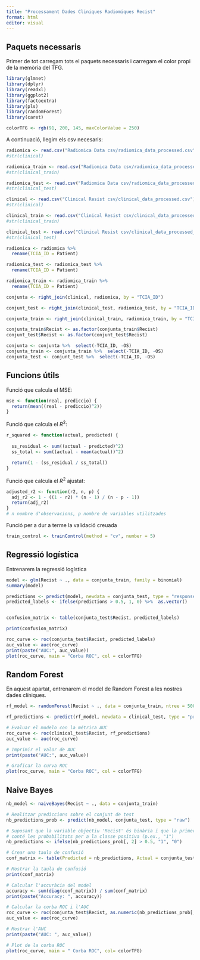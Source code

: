 ```yaml
---
title: "Processament Dades Cliniques Radiomiques Recist"
format: html
editor: visual
---
```



## Paquets necessaris

Primer de tot carregam tots el paquets necessaris i carregam el color propi de la memòria del TFG.

```r
library(glmnet)
library(dplyr)
library(readxl)
library(ggplot2)
library(factoextra)
library(pls)
library(randomForest)
library(caret)

colorTFG <- rgb(91, 200, 145, maxColorValue = 250)
```

A continuació, llegim els csv necesaris:

```r
radiomica <- read.csv("Radiomica Data csv/radiomica_data_processed.csv")
#str(clinical)

radiomica_train <- read.csv("Radiomica Data csv/radiomica_data_processed_train.csv")
#str(clinical_train)

radiomica_test <- read.csv("Radiomica Data csv/radiomica_data_processed_test.csv")
#str(clinical_test)
```

```r
clinical <- read.csv("Clinical Resist csv/clinical_data_processed.csv")
#str(clinical)

clinical_train <- read.csv("Clinical Resist csv/clinical_data_processed_train.csv")
#str(clinical_train)

clinical_test <- read.csv("Clinical Resist csv/clinical_data_processed_test.csv")
#str(clinical_test)
```


```r
radiomica <- radiomica %>%
  rename(TCIA_ID = Patient)

radiomica_test <- radiomica_test %>% 
  rename(TCIA_ID = Patient)

radiomica_train <- radiomica_train %>% 
  rename(TCIA_ID = Patient)
```


```r
conjunta <- right_join(clinical, radiomica, by = "TCIA_ID")

conjunt_test <- right_join(clinical_test, radiomica_test, by = "TCIA_ID")

conjunta_train <- right_join(clinical_train, radiomica_train, by = "TCIA_ID")
```


```r
conjunta_train$Recist <- as.factor(conjunta_train$Recist)
conjunt_test$Recist <- as.factor(conjunt_test$Recist)
```

```r
conjunta <- conjunta %>%  select(-TCIA_ID, -OS)
conjunta_train <- conjunta_train %>%  select(-TCIA_ID, -OS)
conjunta_test <- conjunt_test %>%  select(-TCIA_ID, -OS)
```


## Funcions útils

Funció que calcula el MSE:

```r
mse <- function(real, prediccio) {
  return(mean((real - prediccio)^2))
}
```

Funció que calcula el $R^2$:

```r
r_squared <- function(actual, predicted) {
  
  ss_residual <- sum((actual - predicted)^2)
  ss_total <- sum((actual - mean(actual))^2)
  
  return(1 - (ss_residual / ss_total))
}
```

Funció que calcula el $R^2$ ajustat:

```r
adjusted_r2 <- function(r2, n, p) {
  adj_r2 <- 1 - ((1 - r2) * (n - 1) / (n - p - 1))
  return(adj_r2)
}
# n nombre d'observacions, p nombre de variables utilitzades
```

Funció per a dur a terme la validació creuada

```r
train_control <- trainControl(method = "cv", number = 5)
```

## Regressió logística

Entrenarem la regressió logística

```r
model <- glm(Recist ~ ., data = conjunta_train, family = binomial)
summary(model)
```

```r
predictions <- predict(model, newdata = conjunta_test, type = "response")
predicted_labels <- ifelse(predictions > 0.5, 1, 0) %>%  as.vector()


confusion_matrix <- table(conjunta_test$Recist, predicted_labels)

print(confusion_matrix)
```

```r
roc_curve <- roc(conjunta_test$Recist, predicted_labels)
auc_value <- auc(roc_curve)
print(paste("AUC:", auc_value))
plot(roc_curve, main = "Corba ROC", col = colorTFG)
```

## Random Forest

En aquest apartat, entrenarem el model de Random Forest a les nostres dades clíniques.




```r
rf_model <- randomForest(Recist ~ ., data = conjunta_train, ntree = 500, mtry = 6, importance = TRUE)
```

```r
rf_predictions <- predict(rf_model, newdata = clinical_test, type = "prob")[, 2]

# Evaluar el modelo con la métrica AUC
roc_curve <- roc(clinical_test$Recist, rf_predictions)
auc_value <- auc(roc_curve)

# Imprimir el valor de AUC
print(paste("AUC:", auc_value))

# Graficar la curva ROC
plot(roc_curve, main = "Corba ROC", col = colorTFG)
```

## Naive Bayes


```r
nb_model <- naiveBayes(Recist ~ ., data = conjunta_train)

# Realitzar prediccions sobre el conjunt de test
nb_predictions_prob <- predict(nb_model, conjunta_test, type = "raw")

# Suposant que la variable objectiu 'Recist' és binària i que la primera columna de nb_predictions_prob
# conté les probabilitats per a la classe positiva (p.ex., "1")
nb_predictions <- ifelse(nb_predictions_prob[, 2] > 0.5, "1", "0")

# Crear una taula de confusió
conf_matrix <- table(Predicted = nb_predictions, Actual = conjunta_test$Recist)

# Mostrar la taula de confusió
print(conf_matrix)

# Calcular l'accuràcia del model
accuracy <- sum(diag(conf_matrix)) / sum(conf_matrix)
print(paste("Accuracy: ", accuracy))

# Calcular la corba ROC i l'AUC
roc_curve <- roc(conjunta_test$Recist, as.numeric(nb_predictions_prob[, 2]))
auc_value <- auc(roc_curve)

# Mostrar l'AUC
print(paste("AUC: ", auc_value))

# Plot de la corba ROC
plot(roc_curve, main = " Corba ROC", col= colorTFG)
```


